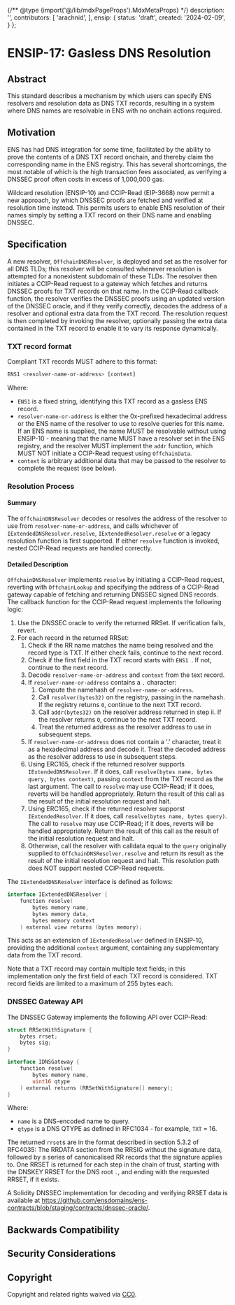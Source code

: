 {/** @type {import('@/lib/mdxPageProps').MdxMetaProps} */}
    description: '',
    contributors: [
        'arachnid',
    ],
    ensip: {
        status: 'draft',
        created: '2024-02-09',
    }
};

# ENSIP-17: Gasless DNS Resolution

## Abstract

This standard describes a mechanism by which users can specify ENS resolvers and resolution data as DNS TXT records, resulting in a system where DNS names are resolvable in ENS with no onchain actions required.

## Motivation

ENS has had DNS integration for some time, facilitated by the ability to prove the contents of a DNS TXT record onchain, and thereby claim the corresponding name in the ENS registry. This has several shortcomings, the most notable of which is the high transaction fees associated, as verifying a DNSSEC proof often costs in excess of 1,000,000 gas.

Wildcard resolution (ENSIP-10) and CCIP-Read (EIP-3668) now permit a new approach, by which DNSSEC proofs are fetched and verified at resolution time instead. This permits users to enable ENS resolution of their names simply by setting a TXT record on their DNS name and enabling DNSSEC.

## Specification

A new resolver, `OffchainDNSResolver`, is deployed and set as the resolver for all DNS TLDs; this resolver will be consulted whenever resolution is attempted for a nonexistent subdomain of these TLDs. The resolver then initiates a CCIP-Read request to a gateway which fetches and returns DNSSEC proofs for TXT records on that name. In the CCIP-Read callback function, the resolver verifies the DNSSEC proofs using an updated version of the DNSSEC oracle, and if they verify correctly, decodes the address of a resolver and optional extra data from the TXT record. The resolution request is then completed by invoking the resolver, optionally passing the extra data contained in the TXT record to enable it to vary its response dynamically.

### TXT record format

Compliant TXT records MUST adhere to this format:

```ts
ENS1 <resolver-name-or-address> [context]
```

Where:
 - `ENS1` is a fixed string, identifying this TXT record as a gasless ENS record.
 - `resolver-name-or-address` is either the 0x-prefixed hexadecimal address or the ENS name of the resolver to use to resolve queries for this name. If an ENS name is supplied, the name MUST be resolvable without using ENSIP-10 - meaning that the name MUST have a resolver set in the ENS registry, and the resolver MUST implement the `addr` function, which MUST NOT initiate a CCIP-Read request using `OffchainData`.
 - `context` is arbitrary additional data that may be passed to the resolver to complete the request (see below).

### Resolution Process

#### Summary

The `OffchainDNSResolver` decodes or resolves the address of the resolver to use from `resolver-name-or-address`, and calls whichever of `IExtendedDNSResolver.resolve`, `IExtendedResolver.resolve` or a legacy resolution function is first supported. If either `resolve` function is invoked, nested CCIP-Read requests are handled correctly.

#### Detailed Description

`OffchainDNSResolver` implements `resolve` by initiating a CCIP-Read request, reverting with `OffchainLookup` and specifying the address of a CCIP-Read gateway capable of fetching and returning DNSSEC signed DNS records. The callback function for the CCIP-Read request implements the following logic:

 1. Use the DNSSEC oracle to verify the returned RRSet. If verification fails, revert.
 2. For each record in the returned RRSet:
    1. Check if the RR name matches the name being resolved and the record type is TXT. If either check fails, continue to the next record.
    2. Check if the first field in the TXT record starts with `ENS1 `. If not, continue to the next record.
    3. Decode `resolver-name-or-address` and `context` from the text record.
    4. If `resolver-name-or-address` contains a `.` character:
       1. Compute the namehash of `resolver-name-or-address`.
       2. Call `resolver(bytes32)` on the registry, passing in the namehash. If the registry returns `0`, continue to the next TXT record.
       3. Call `addr(bytes32)` on the resolver address returned in step ii. If the resolver returns `0`, continue to the next TXT record.
       4. Treat the returned address as the resolver address to use in subsequent steps.
    5. If `resolver-name-or-address` does not contain a '.' character, treat it as a hexadecimal address and decode it. Treat the decoded address as the resolver address to use in subsequent steps.
    6. Using ERC165, check if the returned resolver supports `IExtendedDNSResolver`. If it does, call `resolve(bytes name, bytes query, bytes context)`, passing `context` from the TXT record as the last argument. The call to `resolve` may use CCIP-Read; if it does, reverts will be handled appropriately. Return the result of this call as the result of the initial resolution request and halt.
    7. Using ERC165, check if the returned resolver supporst `IExtendedResolver`. If it does, call `resolve(bytes name, bytes query)`. The call to `resolve` may use CCIP-Read; if it does, reverts will be handled appropriately. Return the result of this call as the result of the initial resolution request and halt.
    8. Otherwise, call the resolver with calldata equal to the `query` originally supplied to `OffchainDNSResolver.resolve` and return its result as the result of the initial resolution request and halt. This resolution path does NOT support nested CCIP-Read requests.

The `IExtendedDNSResolver` interface is defined as follows:

```go
interface IExtendedDNSResolver {
    function resolve(
        bytes memory name,
        bytes memory data,
        bytes memory context
    ) external view returns (bytes memory);
```

This acts as an extension of `IExtendedResolver` defined in ENSIP-10, providing the additional `context` argument, containing any supplementary data from the TXT record.

Note that a TXT record may contain multiple text fields; in this implementation only the first field of each TXT record is considered. TXT record fields are limited to a maximum of 255 bytes each.

### DNSSEC Gateway API

The DNSSEC Gateway implements the following API over CCIP-Read:

```go
struct RRSetWithSignature {
    bytes rrset;
    bytes sig;
}

interface IDNSGateway {
    function resolve(
        bytes memory name,
        uint16 qtype
    ) external returns (RRSetWithSignature[] memory);
}
```

Where:
 - `name` is a DNS-encoded name to query.
 - `qtype` is a DNS QTYPE as defined in RFC1034 - for example, `TXT` = 16.

The returned `rrset`s are in the format described in section 5.3.2 of RFC4035: The RRDATA section from the RRSIG without the signature data, followed by a series of canonicalised RR records that the signature applies to. One RRSET is returned for each step in the chain of trust, starting with the DNSKEY RRSET for the DNS root `.`, and ending with the requested RRSET, if it exists.

A Solidity DNSSEC implementation for decoding and verifying RRSET data is available at https://github.com/ensdomains/ens-contracts/blob/staging/contracts/dnssec-oracle/.

## Backwards Compatibility

## Security Considerations
		
## Copyright

Copyright and related rights waived via [CC0](https://creativecommons.org/publicdomain/zero/1.0/).
